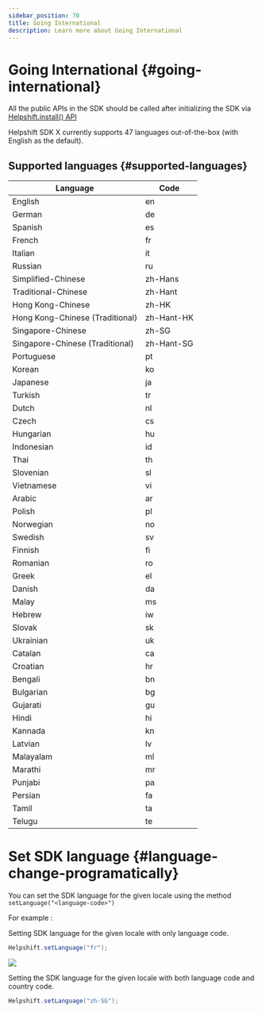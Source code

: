 ```yaml
---
sidebar_position: 70
title: Going International
description: Learn more about Going International
---
```




# Going International {#going-international}



<Admonition type="info" title="Note">

All the public APIs in the SDK should be called after initializing the SDK via [Helpshift.install() API](/sdkx_android/getting-started#start-using)


</Admonition>


Helpshift SDK X currently supports 47 languages out-of-the-box (with English as the default).


## Supported languages {#supported-languages}
| Language | Code |
|--------------------|-------------------|
| English | en|
| German | de|
| Spanish | es|
| French | fr |
| Italian | it|
| Russian | ru |
| Simplified-Chinese | zh-Hans|
| Traditional-Chinese | zh-Hant|
| Hong Kong-Chinese | zh-HK|
| Hong Kong-Chinese (Traditional) | zh-Hant-HK|
| Singapore-Chinese | zh-SG|
| Singapore-Chinese (Traditional) | zh-Hant-SG|
| Portuguese |  pt|
| Korean| ko|
| Japanese | ja |
| Turkish| tr |
| Dutch | nl|
| Czech| cs|
| Hungarian | hu |
| Indonesian| id|
| Thai | th |
| Slovenian | sl |
| Vietnamese | vi |
| Arabic | ar |
| Polish | pl |
| Norwegian | no |
| Swedish | sv |
| Finnish | fi |
| Romanian | ro |
| Greek | el |
| Danish | da |
| Malay | ms |
| Hebrew | iw |
| Slovak | sk |
| Ukrainian | uk |
| Catalan | ca |
| Croatian | hr |
| Bengali | bn |
| Bulgarian | bg |
| Gujarati | gu |
| Hindi | hi |
| Kannada | kn |
| Latvian | lv |
| Malayalam | ml |
| Marathi | mr |
| Punjabi | pa |
| Persian | fa |
| Tamil | ta |
| Telugu | te |


# Set SDK language  {#language-change-programatically}


You can set the SDK language for the given locale using the method `setLanguage("<language-code>")`

For example :

Setting SDK language for the given locale with only language code.

```.java
Helpshift.setLanguage("fr");
```

![](/static/books/sdkx_android/i18n.png)

Setting the SDK language for the given locale with both language code and country code.

```.java
Helpshift.setLanguage("zh-SG");
```
